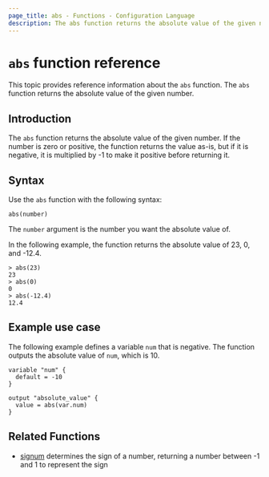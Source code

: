 ```yaml
---
page_title: abs - Functions - Configuration Language
description: The abs function returns the absolute value of the given number.
---
```


# `abs` function reference
This topic provides reference information about the `abs` function. The `abs` function returns the absolute value of the given number.

## Introduction

The `abs` function returns the absolute value of the given number. If the number is zero or positive, the function returns the value as-is, but if it is negative, it is multiplied by -1 to make it positive before returning it.

## Syntax

Use the `abs` function with the following syntax:

```hcl
abs(number) 
```

The `number` argument is the number you want the absolute value of.

In the following example, the function returns the absolute value of 23, 0, and -12.4.

```hcl
> abs(23)
23
> abs(0)
0
> abs(-12.4)
12.4
```

## Example use case

The following example defines a variable `num` that is negative. The function outputs the absolute value of `num`, which is 10.

```hcl
variable "num" {
  default = -10
}

output "absolute_value" {
  value = abs(var.num)
}
```

## Related Functions

- [signum](/terraform/language/functions/signum) determines the sign of a number, returning a number between -1 and 1 to represent the sign
